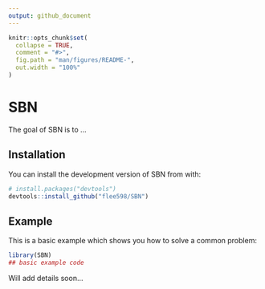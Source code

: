 ```yaml
---
output: github_document
---
```


<!-- README.md is generated from README.Rmd. Please edit that file -->

```r
knitr::opts_chunk$set(
  collapse = TRUE,
  comment = "#>",
  fig.path = "man/figures/README-",
  out.width = "100%"
)
```

# SBN

<!-- badges: start -->
<!-- badges: end -->

The goal of SBN is to ...

## Installation

You can install the development version of SBN from with:
``` r
# install.packages("devtools")
devtools::install_github("flee598/SBN")
```

## Example

This is a basic example which shows you how to solve a common problem:

```r
library(SBN)
## basic example code
```

Will add details soon...
